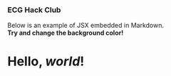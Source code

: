 <div style={{ padding: '140px', backgroundColor: 'tomato' }}>
  <h3>           ECG Hack Club           </h3>
</div>

Below is an example of JSX embedded in Markdown. <br /> **Try and change
the background color!**

# Hello, *world*!